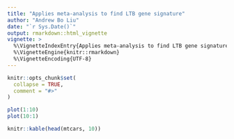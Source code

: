 ```yaml
---
title: "Applies meta-analysis to find LTB gene signature"
author: "Andrew Bo Liu"
date: "`r Sys.Date()`"
output: rmarkdown::html_vignette
vignette: >
  %\VignetteIndexEntry{Applies meta-analysis to find LTB gene signature}
  %\VignetteEngine{knitr::rmarkdown}
  %\VignetteEncoding{UTF-8}
---
```


```r
knitr::opts_chunk$set(
  collapse = TRUE,
  comment = "#>"
)
```

```r
plot(1:10)
plot(10:1)
```

```r
knitr::kable(head(mtcars, 10))
```
